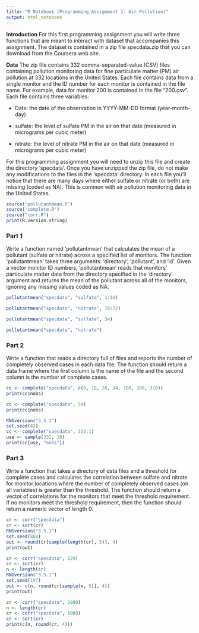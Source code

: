 ```yaml
---
title: "R Notebook (Programming Assignment 1: Air Pollution)"
output: html_notebook
---
```


**Introduction**
For this first programming assignment you will write three functions that are meant to interact with dataset that accompanies this assignment. The dataset is contained in a zip file specdata.zip that you can download from the Coursera web site.

**Data**
The zip file contains 332 comma-separated-value (CSV) files containing pollution monitoring data for fine particulate matter (PM) air pollution at 332 locations in the United States. Each file contains data from a single monitor and the ID number for each monitor is contained in the file name. For example, data for monitor 200 is contained in the file "200.csv". Each file contains three variables:

 - Date: the date of the observation in YYYY-MM-DD format (year-month-day)

 - sulfate: the level of sulfate PM in the air on that date (measured in micrograms per cubic meter)

 - nitrate: the level of nitrate PM in the air on that date (measured in micrograms per cubic meter)

For this programming assignment you will need to unzip this file and create the directory 'specdata'. Once you have unzipped the zip file, do not make any modifications to the files in the 'specdata' directory. In each file you'll notice that there are many days where either sulfate or nitrate (or both) are missing (coded as NA). This is common with air pollution monitoring data in the United States.

```r
source('pollutantmean.R')
source('complete.R')
source("corr.R")
print(R.version.string)
```

### Part 1
Write a function named 'pollutantmean' that calculates the mean of a pollutant (sulfate or nitrate) across a specified list of monitors. The function 'pollutantmean' takes three arguments: 'directory', 'pollutant', and 'id'. Given a vector monitor ID numbers, 'pollutantmean' reads that monitors' particulate matter data from the directory specified in the 'directory' argument and returns the mean of the pollutant across all of the monitors, ignoring any missing values coded as NA.

```r
pollutantmean("specdata", "sulfate", 1:10)
```

```r
pollutantmean("specdata", "nitrate", 70:72)
```

```r
pollutantmean("specdata", "sulfate", 34)
```

```r
pollutantmean("specdata", "nitrate")
```


### Part 2
Write a function that reads a directory full of files and reports the number of completely observed cases in each data file. The function should return a data frame where the first column is the name of the file and the second column is the number of complete cases.


```r
cc <- complete("specdata", c(6, 10, 20, 34, 100, 200, 310))
print(cc$nobs)
```

```r
cc <- complete("specdata", 54)
print(cc$nobs)
```

```r
RNGversion("3.5.1")  
set.seed(42)
cc <- complete("specdata", 332:1)
use <- sample(332, 10)
print(cc[use, "nobs"])
```


### Part 3
Write a function that takes a directory of data files and a threshold for complete cases and calculates the correlation between sulfate and nitrate for monitor locations where the number of completely observed cases (on all variables) is greater than the threshold. The function should return a vector of correlations for the monitors that meet the threshold requirement. If no monitors meet the threshold requirement, then the function should return a numeric vector of length 0.


```r
cr <- corr("specdata")                
cr <- sort(cr)   
RNGversion("3.5.1")
set.seed(868)                
out <- round(cr[sample(length(cr), 5)], 4)
print(out)
```

```r
cr <- corr("specdata", 129)                
cr <- sort(cr)                
n <- length(cr)    
RNGversion("3.5.1")
set.seed(197)                
out <- c(n, round(cr[sample(n, 5)], 4))
print(out)
```

```r
cr <- corr("specdata", 2000)                
n <- length(cr)                
cr <- corr("specdata", 1000)                
cr <- sort(cr)
print(c(n, round(cr, 4)))
```

